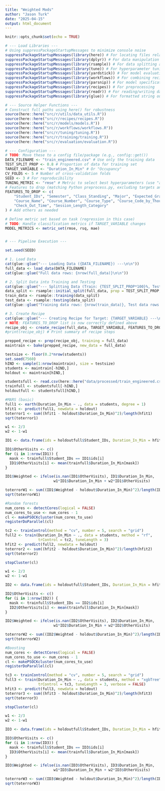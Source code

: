 ```yaml
---
title: "Weighted Mods"
author: "Jason Turk"
date: "2025-04-15"
output: html_document
---
```


```r
knitr::opts_chunk$set(echo = TRUE)
```

``` r
# --- Load Libraries ---
# Using suppressPackageStartupMessages to minimize console noise
suppressPackageStartupMessages(library(here)) # For locating files relative to project root
suppressPackageStartupMessages(library(dplyr)) # For data manipulation
suppressPackageStartupMessages(library(rsample)) # For data splitting and CV folds
suppressPackageStartupMessages(library(tune)) # For hyperparameter tuning
suppressPackageStartupMessages(library(yardstick)) # For model evaluation metrics
suppressPackageStartupMessages(library(workflows)) # For combining recipes and models
suppressPackageStartupMessages(library(parsnip)) # For model specifications
suppressPackageStartupMessages(library(recipes)) # For preprocessing
suppressPackageStartupMessages(library(readr)) # For reading/writing data
suppressPackageStartupMessages(library(glue)) # For formatted string output

# --- Source Helper Functions ---
# Construct full paths using here() for robustness
source(here::here("src/r/utils/data_utils.R"))
source(here::here("src/r/recipes/recipes.R"))
source(here::here("src/r/models/models.R"))
source(here::here("src/r/workflows/workflows.R"))
source(here::here("src/r/tuning/tuning.R"))
source(here::here("src/r/training/training.R"))
source(here::here("src/r/evaluation/evaluation.R"))

# --- Configuration ---
# TODO: Move these to a config file/package (e.g., config::get())
DATA_FILENAME <- "train_engineered.csv" # Use only the training data
TEST_SPLIT_PROP <- 0.8 # Proportion of data for training set
TARGET_VARIABLE <- "Duration_In_Min" # Or "Occupancy"
CV_FOLDS <- 5 # Number of cross-validation folds
SEED <- 3 # For reproducibility
TUNING_METRIC <- "rmse" # Metric to select best hyperparameters (use "accuracy" or "roc_auc" for classification)
# Features to drop (matching Python preprocess.py, excluding targets and date columns handled in recipe)
FEATURES_TO_DROP <- c(
    "Student_IDs", "Semester", "Class_Standing", "Major", "Expected_Graduation",
    "Course_Name", "Course_Number", "Course_Type", "Course_Code_by_Thousands",
    "Check_Out_Time", "Session_Length_Category"
) # Add others as needed

# Define metric set based on task (regression in this case)
# TODO: Handle classification metrics if TARGET_VARIABLE changes
MODEL_METRICS <- metric_set(rmse, rsq, mae)


# --- Pipeline Execution ---

set.seed(SEED)

# 1. Load Data
cat(glue::glue("--- Loading Data ({DATA_FILENAME}) ---\n\n"))
full_data <- load_data(DATA_FILENAME)
cat(glue::glue("Full data rows: {nrow(full_data)}\n\n"))

# 2. Split Data into Training and Testing
cat(glue::glue("--- Splitting Data (Train: {TEST_SPLIT_PROP*100}%, Test: {(1-TEST_SPLIT_PROP)*100}%) ---\n\n"))
data_split <- rsample::initial_split(full_data, prop = TEST_SPLIT_PROP, strata = NULL) # Add strata if needed
train_data <- rsample::training(data_split)
test_data <- rsample::testing(data_split)
cat(glue::glue("Training data rows: {nrow(train_data)}, Test data rows: {nrow(test_data)}\n\n"))

# 3. Create Recipe
cat(glue::glue("--- Creating Recipe for Target: {TARGET_VARIABLE} ---\n\n"))
# NOTE: FEATURES_TO_DROP list is now correctly defined above
recipe_obj <- create_recipe(full_data, TARGET_VARIABLE, FEATURES_TO_DROP)
#print(recipe_obj) # Print summary of recipe steps

prepped_recipe <- prep(recipe_obj, training = full_data)
maintrain <- bake(prepped_recipe, new_data = full_data)
```

``` r
testsize <- floor(0.2*nrow(students))
set.seed(7560)
hIND <- sample(1:nrow(maintrain), size = testsize)
students <- maintrain[-hIND,]
holdout <- maintrain[hIND,]

studentsfull <- read.csv(here::here("data/processed/train_engineered.csv"))
trainfull <- studentsfull[-hIND,]
holdoutfull <- studentsfull[hIND,]
```

``` r
#MARS (basic)
full1 <- earth(Duration_In_Min ~ ., data = students, degree = 1)
hfit1 <- predict(full1, newdata = holdout)
toterror1 <- sum((hfit1 - holdout$Duration_In_Min)^2)/length(hfit1)
sqrt(toterror1)
```

``` r
w1 <- 2/3
w2 <- 1-w1

ID1 <- data.frame(ids = holdoutfull$Student_IDs, Duration_In_Min = hfit1)

ID1$OtherVisits <- c()
for (i in 1:nrow(ID1)) {
  mask <- trainfull$Student_IDs == ID1$ids[i]
  ID1$OtherVisits[i] <- mean(trainfull$Duration_In_Min[mask])
}

ID1$Weighted <- ifelse(is.nan(ID1$OtherVisits), ID1$Duration_In_Min,
                      w1*ID1$Duration_In_Min + w2*ID1$OtherVisits)

toterrorW1 <- sum((ID1$Weighted - holdout$Duration_In_Min)^2)/length(ID1$Weighted)
sqrt(toterrorW1)
```

``` r
#Random forests
num_cores <- detectCores(logical = FALSE)
num_cores_to_use <- num_cores - 1
cl <- makePSOCKcluster(num_cores_to_use)
registerDoParallel(cl)

tc2 <- trainControl(method = "cv", number = 5, search = "grid")
full2 <- train(Duration_In_Min ~ ., data = students, method = "rf",
               trControl = tc2, tuneLength = 3)
hfit2 <- predict(full2, newdata = holdout)
toterror2 <- sum((hfit2 - holdout$Duration_In_Min)^2)/length(hfit2)
sqrt(toterror2)

stopCluster(cl)
```

``` r
w1 <- 2/3
w2 <- 1-w1

ID2 <- data.frame(ids = holdoutfull$Student_IDs, Duration_In_Min = hfit2)

ID2$OtherVisits <- c()
for (i in 1:nrow(ID2)) {
  mask <- trainfull$Student_IDs == ID2$ids[i]
  ID2$OtherVisits[i] <- mean(trainfull$Duration_In_Min[mask])
}

ID2$Weighted <- ifelse(is.nan(ID2$OtherVisits), ID2$Duration_In_Min,
                      w1*ID2$Duration_In_Min + w2*ID2$OtherVisits)

toterrorW2 <- sum((ID2$Weighted - holdout$Duration_In_Min)^2)/length(ID2$Weighted)
sqrt(toterrorW2)
```

``` r
#Boosting
num_cores <- detectCores(logical = FALSE)
num_cores_to_use <- num_cores - 1
cl <- makePSOCKcluster(num_cores_to_use)
registerDoParallel(cl)

tc3 <- trainControl(method = "cv", number = 5, search = "grid")
full3 <- train(Duration_In_Min ~ ., data = students, method = "xgbTree",
               trControl = tc3, tuneLength = 3, verbose = FALSE)
hfit3 <- predict(full3, newdata = holdout)
toterror3 <- sum((hfit3 - holdout$Duration_In_Min)^2)/length(hfit3)
sqrt(toterror3)

stopCluster(cl)
```

``` r
w1 <- 2/3
w2 <- 1-w1

ID3 <- data.frame(ids = holdoutfull$Student_IDs, Duration_In_Min = hfit3)

ID3$OtherVisits <- c()
for (i in 1:nrow(ID3)) {
  mask <- trainfull$Student_IDs == ID3$ids[i]
  ID3$OtherVisits[i] <- mean(trainfull$Duration_In_Min[mask])
}

ID3$Weighted <- ifelse(is.nan(ID3$OtherVisits), ID3$Duration_In_Min,
                      w1*ID3$Duration_In_Min + w2*ID3$OtherVisits)

toterrorW3 <- sum((ID3$Weighted - holdout$Duration_In_Min)^2)/length(ID3$Weighted)
sqrt(toterrorW3)
```

